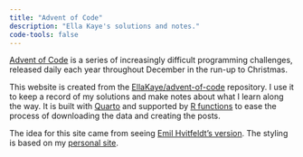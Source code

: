 ```yaml
---
title: "Advent of Code"
description: "Ella Kaye's solutions and notes."
code-tools: false
---
```


[Advent of Code](https://adventofcode.com) is a series of increasingly difficult programming challenges, 
released daily each year throughout December in the run-up to Christmas.

This website is created from the [EllaKaye/advent-of-code](https://github.com/EllaKaye/advent-of-code) repository.
I use it to keep a record of my solutions and make notes about what I learn along the way. It is built with [Quarto](https://quarto.org) and supported by [R functions](https://github.com/EllaKaye/advent-of-code/blob/main/R/setup.R) to ease the process of downloading the data and creating the posts.

The idea for this site came from seeing [Emil Hvitfeldt's version](https://emilhvitfeldt.github.io/rstats-adventofcode/).
The styling is based on my [personal site](https://ellakaye.co.uk).



